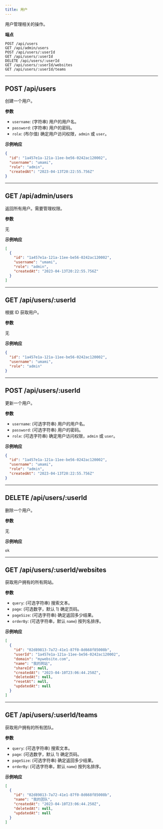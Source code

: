 ```yaml
---
title: 用户
---
```


用户管理相关的操作。

**端点**

```text
POST /api/users
GET /api/admin/users
POST /api/users/:userId
GET /api/users/:userId
DELETE /api/users/:userId
GET /api/users/:userId/websites
GET /api/users/:userId/teams
```

---

## POST /api/users

创建一个用户。

**参数**

- `username`: (字符串) 用户的用户名。
- `password`: (字符串) 用户的密码。
- `role`: (布尔值) 确定用户访问权限，`admin` 或 `user`。

**示例响应**

```json
{
  "id": "1a457e1a-121a-11ee-be56-0242ac120002",
  "username": "umami",
  "role": "admin",
  "createdAt": "2023-04-13T20:22:55.756Z"
}
```

---

## GET /api/admin/users

返回所有用户。需要管理权限。

**参数**

无

**示例响应**

```json
[
  {
    "id": "1a457e1a-121a-11ee-be56-0242ac120002",
    "username": "umami",
    "role": "admin",
    "createdAt": "2023-04-13T20:22:55.756Z"
  }
]
```

---

## GET /api/users/:userId

根据 ID 获取用户。

**参数**

无

**示例响应**

```json
{
  "id": "1a457e1a-121a-11ee-be56-0242ac120002",
  "username": "umami",
  "role": "admin"
}
```

---

## POST /api/users/:userId

更新一个用户。

**参数**

- `username`: (可选字符串) 用户的用户名。
- `password`: (可选字符串) 用户的密码。
- `role`: (可选字符串) 确定用户访问权限，`admin` 或 `user`。

**示例响应**

```json
{
  "id": "1a457e1a-121a-11ee-be56-0242ac120002",
  "username": "umami",
  "role": "admin",
  "createdAt": "2023-04-13T20:22:55.756Z"
}
```

---

## DELETE /api/users/:userId

删除一个用户。

**参数**

无

**示例响应**

```
ok
```

---

## GET /api/users/:userId/websites

获取用户拥有的所有网站。

**参数**

- `query`: (可选字符串) 搜索文本。
- `page`: (可选数字，默认 1) 确定页码。
- `pageSize`: (可选字符串) 确定返回多少结果。
- `orderBy`: (可选字符串，默认 `name`) 按列名排序。

**示例响应**

```json
[
  {
    "id": "02d89813-7a72-41e1-87f0-8d668f85008b",
    "userId": "1a457e1a-121a-11ee-be56-0242ac120002",
    "domain": "mywebsite.com",
    "name": "我的网站",
    "shareId": null,
    "createdAt": "2023-04-10T23:06:44.250Z",
    "deletedAt": null,
    "resetAt": null,
    "updatedAt": null
  }
]
```

---

## GET /api/users/:userId/teams

获取用户拥有的所有团队。

**参数**

- `query`: (可选字符串) 搜索文本。
- `page`: (可选数字，默认 1) 确定页码。
- `pageSize`: (可选字符串) 确定返回多少结果。
- `orderBy`: (可选字符串，默认 `name`) 按列名排序。

**示例响应**

```json
[
  {
    "id": "02d89813-7a72-41e1-87f0-8d668f85008b",
    "name": "我的团队",
    "createdAt": "2023-04-10T23:06:44.250Z",
    "deletedAt": null,
    "updatedAt": null
  }
]
```